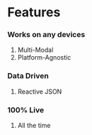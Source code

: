 
<Meta title="Features" />

# Features

### Works on any devices
1. Multi-Modal
2. Platform-Agnostic

### Data Driven
1. Reactive JSON

### 100% Live
1. All the time